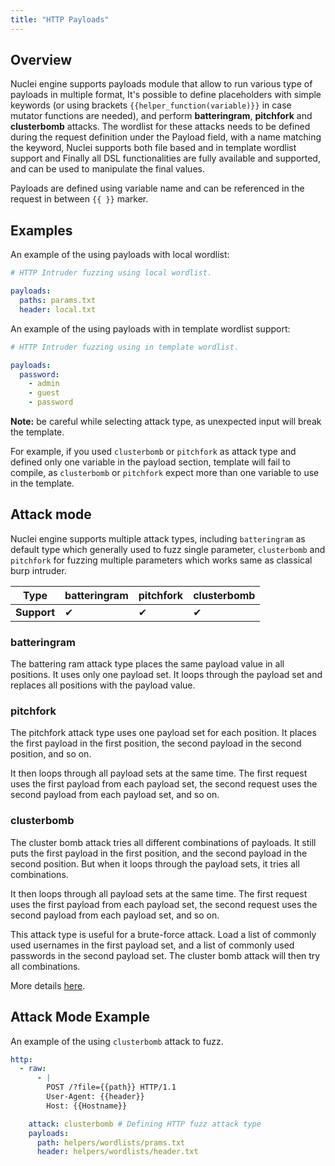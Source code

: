 ```yaml
---
title: "HTTP Payloads"
---
```


## Overview

Nuclei engine supports payloads module that allow to run various type of payloads in multiple format, It's possible to define placeholders with simple keywords (or using brackets `{{helper_function(variable)}}` in case mutator functions are needed), and perform **batteringram**, **pitchfork** and **clusterbomb** attacks. The wordlist for these attacks needs to be defined during the request definition under the Payload field, with a name matching the keyword, Nuclei supports both file based and in template wordlist support and Finally all DSL functionalities are fully available and supported, and can be used to manipulate the final values.

Payloads are defined using variable name and can be referenced in the request in between `{{ }}` marker.

## Examples 

An example of the using payloads with local wordlist:

```yaml
# HTTP Intruder fuzzing using local wordlist.

payloads:
  paths: params.txt
  header: local.txt
```

An example of the using payloads with in template wordlist support:

```yaml
# HTTP Intruder fuzzing using in template wordlist.

payloads:
  password:
    - admin
    - guest
    - password
```

**Note:** be careful while selecting attack type, as unexpected input will break the template.

For example, if you used `clusterbomb` or `pitchfork` as attack type and defined only one variable in the payload section, template will fail to compile, as `clusterbomb` or `pitchfork` expect more than one variable to use in the template.

## Attack mode

Nuclei engine supports multiple attack types, including `batteringram` as default type which generally used to fuzz single parameter, `clusterbomb` and `pitchfork` for fuzzing multiple parameters which works same as classical burp intruder.

| **Type**    | batteringram | pitchfork | clusterbomb |
| ----------- | ------------ | --------- | ----------- |
| **Support** | ✔            | ✔         | ✔           |

### batteringram

The battering ram attack type places the same payload value in all positions. It uses only one payload set. It loops through the payload set and replaces all positions with the payload value.


### pitchfork
The pitchfork attack type uses one payload set for each position. It places the first payload in the first position, the second payload in the second position, and so on.

It then loops through all payload sets at the same time. The first request uses the first payload from each payload set, the second request uses the second payload from each payload set, and so on.

### clusterbomb
The cluster bomb attack tries all different combinations of payloads. It still puts the first payload in the first position, and the second payload in the second position. But when it loops through the payload sets, it tries all combinations.

It then loops through all payload sets at the same time. The first request uses the first payload from each payload set, the second request uses the second payload from each payload set, and so on.

This attack type is useful for a brute-force attack. Load a list of commonly used usernames in the first payload set, and a list of commonly used passwords in the second payload set. The cluster bomb attack will then try all combinations.

More details [here](https://www.sjoerdlangkemper.nl/2017/08/02/burp-intruder-attack-types/).

## Attack Mode Example

An example of the using `clusterbomb` attack to fuzz.

```yaml
http:
  - raw:
      - |
        POST /?file={{path}} HTTP/1.1
        User-Agent: {{header}}
        Host: {{Hostname}}

    attack: clusterbomb # Defining HTTP fuzz attack type
    payloads:
      path: helpers/wordlists/prams.txt
      header: helpers/wordlists/header.txt
```
